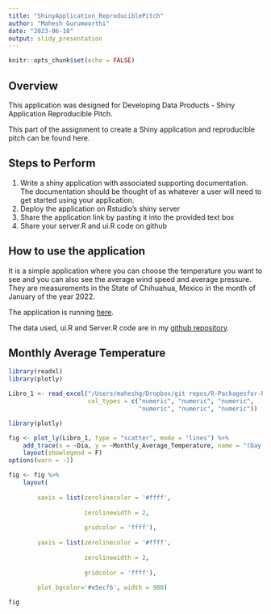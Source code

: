 ```yaml
---
title: "ShinyApplication_ReproduciblePitch"
author: "Mahesh Gurumoorthi"
date: "2023-06-18"
output: slidy_presentation
---
```


```r
knitr::opts_chunk$set(echo = FALSE)
```

## Overview

This application was designed for Developing Data Products - Shiny Application Reproducible Pitch.

This part of the assignment to create a Shiny application  and reproducible pitch can be found here.

## Steps to Perform

1. Write a shiny application with associated supporting documentation. The documentation should be thought of as whatever a user will need to get started using your application.
2. Deploy the application on Rstudio's shiny server
3. Share the application link by pasting it into the provided text box
4. Share your server.R and ui.R code on github

## How to use the application

It is a simple application where you can choose the temperature you want to see and you can also see the average wind speed and average pressure. They are measurements in the State of Chihuahua, Mexico in the month of January of the year 2022.

The application is running [here](https://manuelmv17.shinyapps.io/Shiny_Application/?_ga=2.155327294.427908903.1645661995-1239653917.1645661995).

The data used, ui.R and Server.R code are in my [github repository](https://github.com/ManuelMV17/Shiny-Application-and-Reproducible-Pitch).


## Monthly Average Temperature

```r
library(readxl)
library(plotly)

Libro_1 <- read_excel("/Users/maheshg/Dropbox/git repos/R-Packagesfor-Practise-/Libro 1.xlsx", 
                      col_types = c("numeric", "numeric", "numeric", 
                                    "numeric", "numeric", "numeric"))
```

```r
library(plotly)

fig <- plot_ly(Libro_1, type = "scatter", mode = "lines") %>%
    add_trace(x = ~Dia, y = ~Monthly_Average_Temperature, name = "(Day, Temperature)") %>%
    layout(showlegend = F)
options(warn = -1)

fig <- fig %>%
    layout(
        
        xaxis = list(zerolinecolor = '#ffff',
                     
                     zerolinewidth = 2,
                     
                     gridcolor = 'ffff'),
        
        yaxis = list(zerolinecolor = '#ffff',
                     
                     zerolinewidth = 2,
                     
                     gridcolor = 'ffff'),
        
        plot_bgcolor='#e5ecf6', width = 900)

fig
```
